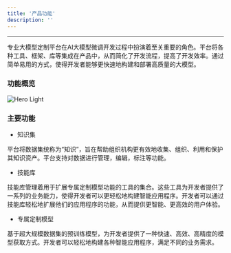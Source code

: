 ```yaml
---
title: '产品功能'
description: ''
---
```

---
专业大模型定制平台在AI大模型微调开发过程中扮演着至关重要的角色。平台将各种工具、框架、库等集成在产品中，从而简化了开发流程，提高了开发效率。通过简单易用的方式，使得开发者能够更快速地构建和部署高质量的大模型。

### 功能概览

<img
  className="block dark:hidden"
  src="../images/functions.png"
  alt="Hero Light"
/>

### 主要功能
* 知识集

平台将数据集统称为“知识”，旨在帮助组织机构更有效地收集、组织、利用和保护其知识资产。平台支持对数据进行管理，编辑，标注等功能。

* 技能库

技能库管理着用于扩展专属定制模型功能的工具的集合。这些工具为开发者提供了一系列的业务能力，使得开发者可以更轻松地构建智能应用程序。开发者可以通过技能库轻松地扩展他们的应用程序的功能，从而提供更智能、更高效的用户体验。

* 专属定制模型

基于超大规模数据集的预训练模型，为开发者提供了一种快速、高效、高精度的模型获取方式。开发者可以轻松地构建各种智能应用程序，满足不同的业务需求。